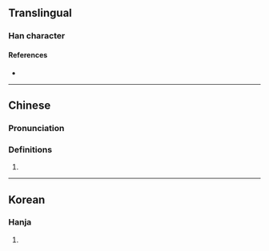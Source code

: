 {{character info}}
==Translingual==

===Han character===
{{Han char|rn=9|rad=人|as=04|sn=6|four=|canj=OOB|ids=⿰[[亻]][[內]]}}

====References====
* {{Han ref|kx=0096.090|dkj=00447|hdz=10122.010|uh=343B|ud=13371}}

----

==Chinese==
{{zh-forms}}

===Pronunciation===
{{zh-pron
|m=nèi
|c=fu1,mou5,noi6
|mc=
|oc=
|ma=
|cat=
}}

===Definitions===
{{zh-hanzi}}

# {{rfdef|zh|sort=人04}}

----

==Korean==

===Hanja===
{{ko-hanja|hangeul=내|rv=nae|mr=nae|y=nay}}

# {{rfdef|ko|sort=人04}}